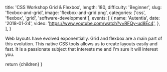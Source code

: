 
  title: 'CSS Workshop Grid & Flexbox',
  length: 180,
  difficulty: 'Beginner',
  slug: 'flexbox-and-grid',
  image: 'flexbox-and-grid.png',
  categories: ['css', 'flexbox', 'grid', 'software-development'],
  events: [
    {
      name: 'Autentia',
      date: '2018-01-24',
      video: 'https://www.youtube.com/watch?v=RFQy-ud8Ec4',
    },
  ],
}

Web layouts have evolved exponentially. Grid and flexbox are a main part of this evolution. This native CSS tools allows us to create layouts easily and fast. It is a passionate subject that interests me and I'm sure it will interest you.

  return <Layout slug="flexbox-and-grid">{children}</Layout>
}
